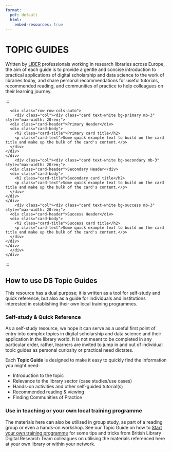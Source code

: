 ```yaml
---
format:
  pdf: default
  html:
    embed-resources: true
---
```

# **TOPIC GUIDES** {.unnumbered .unlisted}

Written by [LIBER](https://libereurope.eu/) professionals working in research libraries across Europe, the aim of each guide is to provide a gentle and concise introduction to practical applications of digital scholarship and data science to the work of libraries today, and share personal recommendations for useful tutorials, recommended reading, and communities of practice to help colleagues on their learning journey.  

:::
	<div class="container">
	  <div class="row row-cols-auto">
	    <div class="col"><div class="card text-white bg-primary mb-3" style="max-width: 20rem;">
	  <div class="card-header">Primary Header</div>
	  <div class="card-body">
	    <h2 class="card-title">Primary card title</h2>
	    <p class="card-text">Some quick example text to build on the card title and make up the bulk of the card's content.</p>
	  </div>
	</div>
	</div>
	    <div class="col"><div class="card text-white bg-secondary mb-3" style="max-width: 20rem;">
	  <div class="card-header">Secondary Header</div>
	  <div class="card-body">
	    <h2 class="card-title">Secondary card title</h2>
	    <p class="card-text">Some quick example text to build on the card title and make up the bulk of the card's content.</p>
	  </div>
	</div>
	</div>
	    <div class="col"><div class="card text-white bg-success mb-3" style="max-width: 20rem;">
	  <div class="card-header">Success Header</div>
	  <div class="card-body">
	    <h2 class="card-title">Success card title</h2>
	    <p class="card-text">Some quick example text to build on the card title and make up the bulk of the card's content.</p>
	  </div>
	</div>
	</div>
	  </div>
	</div>
:::

## How to use DS Topic Guides

This resource has a dual purpose; it is written as a tool for self-study and quick reference, but also as a guide for individuals and institutions interested in establishing their own local training programmes. 

### Self-study & Quick Reference

As a self-study resource, we hope it can serve as a useful first point of entry into complex topics in digital scholarship and data science and their application in the library world. It is not meant to be completed in any particular order, rather, learners are invited to jump in and out of individual topic guides as personal curiosity or practical need dictates.

Each **Topic Guide** is designed to make it easy to quickly find the information you might need: 

- Introduction to the topic
- Relevance to the library sector (case studies/use cases)
- Hands-on activities and other self-guided tutorial(s)
- Recommended reading & viewing
- Finding Communities of Practice

### Use in teaching or your own local training programme

The materials here can also be utilised in group study, as part of a reading group or even a hands-on workshop. See our Topic Guide on how to [Start your own training programme](dstp.qmd) for some tips and tricks from British Library Digital Research Team colleagues on utilising the materials referenced here at your own library or within your network.

